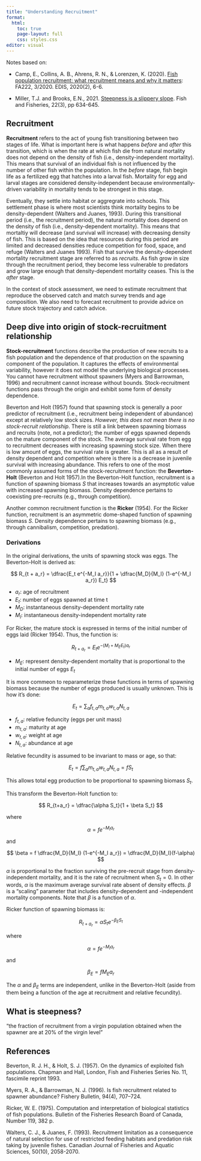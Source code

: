 ```yaml
---
title: "Understanding Recruitment"
format:
  html:
    toc: true
    page-layout: full
    css: styles.css
editor: visual
---
```


Notes based on:

- Camp, E., Collins, A. B., Ahrens, R. N., & Lorenzen, K. (2020). [Fish population recruitment: what recruitment means and why it matters](https://edis.ifas.ufl.edu/fa222): FA222, 3/2020. EDIS, 2020(2), 6-6.

- Miller, T.J. and Brooks, E.N., 2021. [Steepness is a slippery slope](https://doi.org/10.1111/faf.12534). Fish and Fisheries, 22(3), pp 634-645.


## Recruitment

**Recruitment** refers to the act of young fish transitioning between two stages of life. What is important here is what happens *before* and *after* this transition, which is when the rate at which fish die from natural mortality does not depend on the density of fish (i.e., density-independent mortality). This means that survival of an individual fish is not influenced by the number of other fish within the population. In the *before* stage, fish begin life as a fertilized egg that hatches into a larval fish. Mortality for egg and larval stages are considered density-independent because environmentally-driven variability in mortality tends to be strongest in this stage. 

Eventually, they settle into habitat or aggregrate into schools. This settlement phase is where most scientists think mortality begins to be density-dependent (Walters and Juanes, 1993). During this transitional period (i.e., the recruitment period), the natural mortality does depend on the density of fish (i.e., density-dependent mortality). This means that mortaltiy will decrease (and survival will increase) with decreasing density of fish. This is based on the idea that resources during this period are limited and decreased densities reduce competition for food, space, and refuge (Walters and Juanes 1993). Fish that survive the density-dependent mortality recruitment stage are referred to as *recruits*. As fish grow in size through the recruitment period, they become less vulnerable to predators and grow large enough that density-dependent mortality ceases. This is the *after* stage. 

In the context of stock assessment, we need to estimate recruitment that reproduce the observed catch and match survey trends and age composition. We also need to forecast recruitment to provide advice on future stock trajectory and catch advice. 


## Deep dive into origin of stock-recruitment relationship

**Stock-recruitment** functions describe the production of new recruits to a fish population and the dependence of that production on the spawning component of the population. It captures the effects of environmental variability, however it does not model the underlying biological processes. You cannot have recruitment without spawners (Myers and Barrowman, 1996) and recruitment cannot increase without bounds. Stock-recruitment functions pass through the origin and exhibit some form of density dependence. 

Beverton and Holt (1957) found that spawning stock is generally a poor predictor of recruitment (i.e., recruitment being independent of abundance) except at relatively low stock sizes. *However, this does not mean there is no stock-recruit relationship*. There is still a link between spawning biomass and recruits (note, not a predictor); the number of eggs spawned depends on the mature component of the stock. The average survival rate from egg to recruitment decreases with increasing spawning stock size. When there is low amount of eggs, the survival rate is greater. This is all as a result of density dependent and competition where is there is a decrease in juvenile survival with increasing abundance. This refers to one of the most commonly assumed forms of the stock-recruitment function: the **Beverton-Holt** (Beverton and Holt 1957).In the Beverton-Holt function, recruitment is a function of spawning biomass $S$ that increases towards an asymptotic value with increased spawning biomass. Density dependence pertains to coexisting pre-recruits (e.g., through competition). 

Another common recruitment function is the **Ricker** (1954). For the Ricker function, recruitment is an asymmetric dome-shaped function of spawning biomass $S$. Density dependence pertains to spawning biomass (e.g., through cannibalism, competition, predation).

### Derivations

In the original derivations, the units of spawning stock was eggs. The Beverton-Holt is derived as:

$$
R_{t + a_r} = \dfrac{E_t e^{-M_I a_r}}{1 + \dfrac{M_D}{M_I} (1-e^{-M_I a_r}) E_t}
$$

- $a_r$: age of recruitment
- $E_t$: number of eggs spawned at time t
- $M_D$: instantaneous density-dependent mortality rate
- $M_I$: instantaneous density-independent mortality rate

For Ricker, the mature stock is expressed in terms of the initial number of eggs laid (Ricker 1954). Thus, the function is:

$$
R_{t+a_r} = E_t e^{-(M_I + M_E E_t)a_r}
$$

- $M_E$: represent density-dependent mortality that is proportional to the initial number of eggs $E_t$

It is more commeon to reparameterize these functions in terms of spawning biomass because the number of eggs produced is usually unknown. This is how it's done:

$$
E_t = \sum_a f_{t,a} m_{t,a} w_{t,a} N_{t,a}
$$

- $f_{t,a}$: relative feduncity (eggs per unit mass)
- $m_{t,a}$: maturity at age
- $w_{t,a}$: weight at age
- $N_{t,a}$: abundance at age

Relative fecundity is assumed to be invariant to mass or age, so that:

$$
E_t = f \sum_a m_{t,a} w_{t,a} N_{t,a} = f S_t
$$

This allows total egg production to be proportional to spawning biomass $S_t$. 

This transform the Beverton-Holt function to:

$$
R_{t+a_r} = \dfrac{\alpha S_t}{1 + \beta S_t}
$$

where

$$
\alpha = f e^{-M_I a_r}
$$

and

$$
\beta = f \dfrac{M_D}{M_I} (1-e^{-M_I a_r}) = \dfrac{M_D}{M_I}(f-\alpha)
$$

$\alpha$ is proportional to the fraction surviving the pre-recruit stage from density-independent mortality, and it is the rate of recruitment when $S_t=0$. In other words, $\alpha$ is the maximum average survival rate absent of density effects. $\beta$ is a "scaling" parameter that includes density-dependent and -independent mortality components. Note that $\beta$ is a function of $\alpha$. 

Ricker function of spawning biomass is:

$$
R_{t+a_r} = \alpha S_t e^{-\beta_E S_t}
$$

where

$$
\alpha = f e^{-M_I a_r}
$$

and

$$
\beta_E = f M_E a_r
$$

The $\alpha$ and $\beta_E$ terms are independent, unlike in the Beverton-Holt (aside from them being a function of the age at recruitment and relative fecundity). 


## What is steepness?

"the fraction of recruitment from a virgin population obtained when the spawner are at 20% of the virgin level"


## References

Beverton, R. J. H., & Holt, S. J. (1957). On the dynamics of exploited fish populations. Chapman and Hall, London, Fish and Fisheries Series No. 11, fascimile reprint 1993.

Myers, R. A., & Barrowman, N. J. (1996). Is fish recruitment related to spawner abundance? Fishery Bulletin, 94(4), 707–724.

Ricker, W. E. (1975). Computation and interpretation of biological statistics
of fish populations. Bulletin of the Fisheries Research Board of Canada, Number 119, 382 p.

Walters, C. J., & Juanes, F. (1993). Recruitment limitation as a consequence of natural selection for use of restricted feeding habitats and predation risk taking by juvenile fishes. Canadian Journal of Fisheries and Aquatic Sciences, 50(10), 2058-2070.